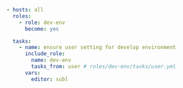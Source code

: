 <CodeSurferLayout>

```yaml title="Grouping tasks for become"
- hosts: all
  roles:
    - role: dev-env
      become: yes

  tasks:
    - name: ensure user setting for develop environment
      include_role:
        name: dev-env
        tasks_from: user # roles/dev-env/tasks/user.yml
      vars:
        editor: subl
```

```diff 4  subtitle="With this, no need for become in the tasks/main.yml "
```

```diff 6:12 subtitle="Seperate roles by privileges"
```

</CodeSurferLayout>
